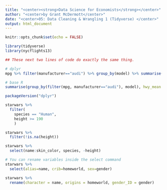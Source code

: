 ```yaml
---
title: "<center><strong>Data Science for Economists</strong></center>"
author: "<center>by Grant McDermott</center>"
date: "<center>05: Data Cleaning & Wrangling 1 (Tidyverse) </center>"
output: html_document
---
```


```r

knitr::opts_chunk$set(echo = FALSE)

library(tidyverse)
library(nycflights13)

```



```r

## These next two lines of code do exactly the same thing.

# dplyr
mpg %>% filter(manufacturer=="audi") %>% group_by(model) %>% summarise(hwy_mean = mean(hwy))

# base R
summarise(group_by(filter(mpg, manufacturer=="audi"), model), hwy_mean = mean(hwy))


```


```r

packageVersion("dplyr")


```



```r

starwars %>% 
  filter( 
    species == "Human", 
    height >= 190
    )

```

```r

starwars %>% 
  filter(!is.na(height))

```


```r

starwars %>% 
  select(name:skin_color, species, -height)

```


```r

# You can rename variables inside the select command
starwars %>%
  select(alias=name, crib=homeworld, sex=gender)

starwars %>%
  rename(character = name, origins = homeworld, gender_ID = gender)

```




